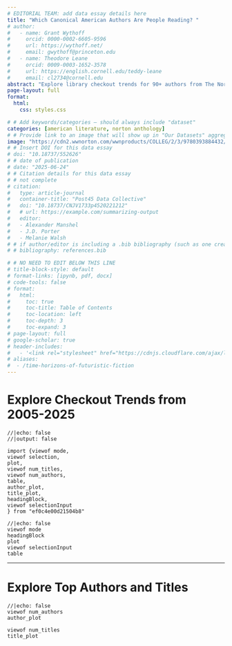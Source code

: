 ```yaml
---
# EDITORIAL TEAM: add data essay details here
title: "Which Canonical American Authors Are People Reading? "
# author:
#   - name: Grant Wythoff
#     orcid: 0000-0002-6605-9596
#     url: https://wythoff.net/
#     email: gwythoff@princeton.edu
#   - name: Theodore Leane
#     orcid: 0009-0003-1652-3578
#     url: https://english.cornell.edu/teddy-leane
#     email: cl2734@cornell.edu
abstract: "Explore library checkout trends for 90+ authors from The Norton Anthology of American Literature (1945-)."
page-layout: full
format:
  html:
    css: styles.css

# # Add keywords/categories — should always include "dataset"
categories: [american literature, norton anthology]
# # Provide link to an image that will show up in "Our Datasets" aggregation
image: "https://cdn2.wwnorton.com/wwnproducts/COLLEG/2/3/9780393884432/9780393884432_300.jpg"
# # Insert DOI for this data essay
# doi: "10.18737/552626"
# # date of publication
# date: "2025-06-24"
# # Citation details for this data essay
# # not complete
# citation:
#   type: article-journal
#   container-title: "Post45 Data Collective"
#   doi: "10.18737/CNJV1733p4520221212"
#   # url: https://example.com/summarizing-output
#   editor:
#   - Alexander Manshel
#   - J.D. Porter
#   - Melanie Walsh
# # if author/editor is including a .bib bibliography (such as one created from Zotero) for cited sources, uncomment and provide the correct reference here
# # bibliography: references.bib

# # NO NEED TO EDIT BELOW THIS LINE
# title-block-style: default
# format-links: [ipynb, pdf, docx]
# code-tools: false
# format: 
#   html:
#     toc: true
#     toc-title: Table of Contents
#     toc-location: left
#     toc-depth: 3
#     toc-expand: 3
# page-layout: full
# google-scholar: true 
# header-includes:
#   - '<link rel="stylesheet" href="https://cdnjs.cloudflare.com/ajax/libs/font-awesome/6.0.0-beta3/css/all.min.css">'
# aliases:
#  - /time-horizons-of-futuristic-fiction
---
```


# Explore Checkout Trends from 2005-2025

```ojs
//|echo: false
//|output: false

import {viewof mode,
viewof selection,
plot,
viewof num_titles,
viewof num_authors,
table,
author_plot,
title_plot,
headingBlock,
viewof selectionInput
} from "ef0c4e00d21504b8"

```


```ojs
//|echo: false
viewof mode
headingBlock
plot
viewof selectionInput
table
```


----

# Explore Top Authors and Titles

```ojs
//|echo: false
viewof num_authors
author_plot

viewof num_titles
title_plot
```